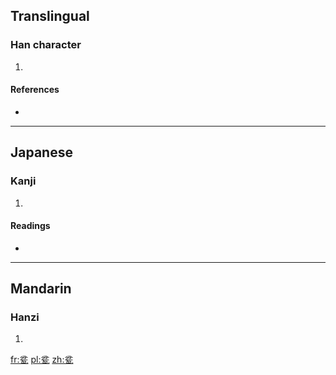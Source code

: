 ==Translingual==

===Han character===
{{Han char|rn=98|rad=瓦|as=04|sn=9|four=|canj=金尸竹弓 (CSHN)}}

# {{defn|Han|sort=瓦04}}

====References====
* {{Han ref|kx=0748.100|dkj=21452|dj=1156.170|hdz=21422.160|uh=74EB|ud=29931}}

----

==Japanese==

===Kanji===
{{ja-kanji|grade=|rs=瓦04}}

# {{defn|Japanese|sort=瓦04}}

====Readings====
* {{ja-readings|on=[[ほん]] (hon), [[ぼん]] (bon)|kun=[[ほとぎ]] (hotogi), [[あふれる]] (afureru)|nanori=}}

----

==Mandarin==

===Hanzi===
{{cmn-hanzi|pin=[[pén]] ([[pen2]])|wg=p'en<sup>2</sup>}}

# {{defn|Mandarin|sort=瓦04}}

[[fr:瓫]]
[[pl:瓫]]
[[zh:瓫]]